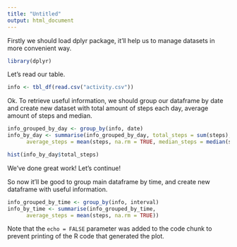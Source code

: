 ```yaml
---
title: "Untitled"
output: html_document
---
```

Firstly we should load dplyr package, it'll help us to manage datasets in more
convenient way.
```r
library(dplyr)
```

Let's read our table.
```r
info <- tbl_df(read.csv("activity.csv"))
```

Ok. To retrieve useful information, we should group our dataframe
by date and create new dataset with total amount of steps each day, average
amount of steps and median.
```r
info_grouped_by_day <- group_by(info, date)
info_by_day <- summarise(info_grouped_by_day, total_steps = sum(steps),
      average_steps = mean(steps, na.rm = TRUE, median_steps = median(steps)))

hist(info_by_day$total_steps)
```
We've done great work! Let's continue!

So now it'll be good to group main dataframe by time, and create new dataframe
with useful information.
```r
info_grouped_by_time <- group_by(info, interval)
info_by_time <- summarise(info_grouped_by_time, 
      average_steps = mean(steps, na.rm = TRUE))

```


Note that the `echo = FALSE` parameter was added to the code chunk to prevent printing of the R code that generated the plot.
